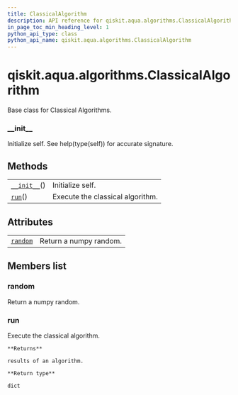 ```yaml
---
title: ClassicalAlgorithm
description: API reference for qiskit.aqua.algorithms.ClassicalAlgorithm
in_page_toc_min_heading_level: 1
python_api_type: class
python_api_name: qiskit.aqua.algorithms.ClassicalAlgorithm
---
```


# qiskit.aqua.algorithms.ClassicalAlgorithm

<Class id="qiskit.aqua.algorithms.ClassicalAlgorithm" isDedicatedPage={true} github="https://github.com/qiskit-community/qiskit-aqua/tree/stable/0.9/qiskit/aqua/algorithms/classical_algorithm.py" signature="ClassicalAlgorithm" modifiers="class">
  Base class for Classical Algorithms.

  ### \_\_init\_\_

  <Function id="qiskit.aqua.algorithms.ClassicalAlgorithm.__init__" signature="__init__()">
    Initialize self. See help(type(self)) for accurate signature.
  </Function>

  ## Methods

  |                                                                                                                          |                                  |
  | ------------------------------------------------------------------------------------------------------------------------ | -------------------------------- |
  | [`__init__`](#qiskit.aqua.algorithms.ClassicalAlgorithm.__init__ "qiskit.aqua.algorithms.ClassicalAlgorithm.__init__")() | Initialize self.                 |
  | [`run`](#qiskit.aqua.algorithms.ClassicalAlgorithm.run "qiskit.aqua.algorithms.ClassicalAlgorithm.run")()                | Execute the classical algorithm. |

  ## Attributes

  |                                                                                                                  |                        |
  | ---------------------------------------------------------------------------------------------------------------- | ---------------------- |
  | [`random`](#qiskit.aqua.algorithms.ClassicalAlgorithm.random "qiskit.aqua.algorithms.ClassicalAlgorithm.random") | Return a numpy random. |

  ## Members list

  ### random

  <Attribute id="qiskit.aqua.algorithms.ClassicalAlgorithm.random">
    Return a numpy random.
  </Attribute>

  ### run

  <Function id="qiskit.aqua.algorithms.ClassicalAlgorithm.run" signature="run()">
    Execute the classical algorithm.

    **Returns**

    results of an algorithm.

    **Return type**

    dict
  </Function>
</Class>

